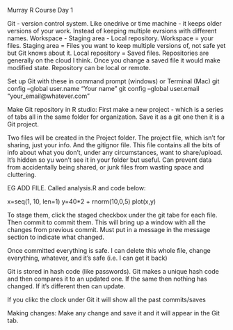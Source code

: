 Murray R Course Day 1

Git - version control system. Like onedrive or time machine - it keeps older versions of your work. Instead of keeping multiple evrsions with different names. Workspace - Staging area - Local repository. Workspace = your files. Staging area = Files you want to keep multiple versions of, not safe yet but Git knows about it. Local repository = Saved files. Repositories are generally on the cloud I think. Once you change a saved file it would make  modified state. Repository can be local or remote.

Set up Git with these in command prompt (windows) or Terminal (Mac)
git config --global user.name "Your name"
git config --global user.email "your_email@whatever.com"

Make Git repository in R studio:
First make a new project - which is a series of tabs all in the same folder for organization. Save it as a git one then it is a Git project.

Two files will be created in the Project folder. The project file, which isn't for sharing, just your info. And the gitignor file. This file contains all the bits of info about what you don't, under any circumstances, want to share/upload. It's hidden so yu won't see it in your folder but useful. Can prevent data from accidentally being shared, or junk files from wasting space and cluttering.

EG ADD FILE. Called analysis.R and code below:

x=seq(1, 10, len=1)
y=40*2 + rnorm(10,0,5)
plot(x,y)


To stage them, click the staged checkbox under the git tabe for each file. Then commit to commit them. This will bring up a window with all the changes from previous commit. Must put in a message in the message section to indicate what changed.

Once committed everything is safe. I can delete this whole file, change everything, whatever, and it's safe (i.e. I can get it back)

Git is stored in hash code (like passwords). Git makes a unique hash code and then compares it to an updated one. If the same then nothing has changed. If it's different then can update.

If you clikc the clock under Git it will show all the past commits/saves

Making changes: Make any change and save it and it will appear in the Git tab. 































